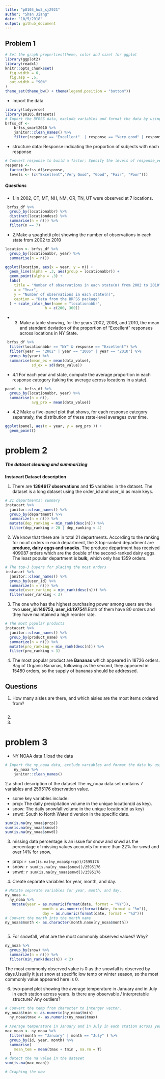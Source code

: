 ```yaml
---
title: "p8105_hw3_sj2921"
author: "Shan Jiang"
date: "10/5/2018"
output: github_document
---
```

## Problem 1
```r
# Set the graph properties(theme, color and size) for ggplot
library(ggplot2)
library(readxl)
knitr::opts_chunk$set(
  fig.width = 6,
  fig.asp = .6,
  out.width = "90%"
)
theme_set(theme_bw() + theme(legend.position = "bottom"))
```
* Import the data
```r
library(tidyverse)
library(p8105.datasets)
# Import the BFRSS data, exclude variables and format the data by using appropriate names.
brfss_df <- 
    brfss_smart2010 %>% 
    janitor::clean_names() %>% 
    filter(response == "Excellent"  | response == "Very good" | response == "Good" | response == "Fair" | response == "Poor") 

```
* structure data: Response indicating the proportion of subjects with each response
```r
# Convert response to build a factor; Specify the levels of response_vector
response <- 
  factor(brfss_df$response, 
  levels <- (c("Excellent","Very Good", "Good", "Fair", "Poor")))


```
##### Questions
* 1.In 2002,  CT, MT, NH, NM, OR, TN, UT were observed at 7 locations.
```r
 brfss_df %>% 
  group_by(locationabbr) %>% 
  distinct(locationdesc) %>% 
  summarise(n = n()) %>% 
  filter(n == 7)
```
* 2.Make a spaghetti plot showing the number of observations in each state from 2002 to 2010
```r
location <- brfss_df %>% 
  group_by(locationabbr, year) %>% 
  summarise(n = n()) 

ggplot(location, aes(x = year, y = n)) +
  geom_line(alpha = .3, aes(group = locationabbr)) +
  geom_point(alpha = .3) +
  labs(
    title = "Number of observations in each state(n) from 2002 to 2010",
    x = "Year",
    y = "Number of observations in each state(n)",
    caption = "Data from the BRFSS package"
  ) + scale_color_hue(name = "locationabbr", 
                  h = c(200, 300))
```
* 3. Make a table showing, for the years 2002, 2006, and 2010, the mean and standard deviation of the proportion of “Excellent” responses across locations in NY State.
```r
 brfss_df %>% 
  filter(locationabbr == "NY" & response == "Excellent") %>%
  filter(year == "2002" | year == "2006" | year == "2010") %>% 
  group_by(year) %>% 
  summarise(mean_ex = mean(data_value),
            sd_ex = sd(data_value)) 
```
* 4.1 For each year and state, compute the average proportion in each response category (taking the average across locations in a state). 
```r
panel <- brfss_df %>%
  group_by(locationabbr, year) %>% 
  summarise(n = n(),
            avg_pro = mean(data_value))
```
* 4.2 Make a five-panel plot that shows, for each response category separately, the distribution of these state-level averages over time.
```r
ggplot(panel, aes(x = year, y = avg_pro )) +
  geom_point()


```

# problem 2

##### The dataset cleaning and summarizing 

**Instacart Dataset description**

1. There are **1384617 observations** and **15** variables in the dataset. The dataset is a long dataset using the order_id and user_id as main keys. 
```r
# 21 departments: summary
instacart %>% 
  janitor::clean_names() %>% 
  group_by(department) %>% 
  summarize(n = n()) %>% 
  mutate(dep_ranking = min_rank(desc(n))) %>% 
  filter(dep_ranking > 20 | dep_ranking < 4)
```

2. We know that there are in total 21 departments. According to the ranking for no.of orders in each department, the 3 top-ranked department are **produce, dairy eggs and snacks**. The produce department has received 409087 orders which are the double of the second-ranked dairy eggs. The least popular department is **bulk**, which only has 1359 orders.

```r
# The top-3 buyers for placing the most orders
instacart %>% 
  janitor::clean_names() %>% 
  group_by(user_id) %>% 
  summarize(n = n()) %>% 
  mutate(user_ranking = min_rank(desc(n))) %>% 
  filter(user_ranking < 3)
```
3. The one who has the highest purchasing power among users are the two **user_id:149753, user_id:197541**.Both of them have 80 orders and they have maintained a high reorder rate. 
```r
# The most popular products
instacart %>% 
  janitor::clean_names() %>% 
  group_by(product_name) %>% 
  summarize(n = n()) %>% 
  mutate(pro_ranking = min_rank(desc(n))) %>% 
  filter(pro_ranking < 3)
```

4. The most popular product are **Bananas** which appeared in 18726 orders. Bag of Organic Bananas, following as the second, they appeared in 15480 orders, so the supply of bananas should be addressed.

Questions
-
1. How many aisles are there, and which aisles are the most items ordered from?
```r

```
2.


3.


# problem 3
* NY NOAA data
1.load the data
```r
# Import the ny_noaa data, exclude variables and format the data by using appropriate names.
    ny_noaa %>% 
    janitor::clean_names() 

```
2.a short description of the dataset
The ny_noaa data set contains 7 variables and 2595176 observation value.

- some key variables include: 
* prcp: The daily precipitation volume in the unique location(id as key). 
* snow: The daily snowfall volume in the unique location(id as key)
* snwd: South to North Water diversion in the specific date.
```r
sum(is.na(ny_noaa$prcp))
sum(is.na(ny_noaa$snow))
sum(is.na(ny_noaa$snwd))
```
3. missing data percentage is an issue for snow and snwd as the percentage of missing values accounts for more than 22% for snwd and over 14% for snow.
* prcp:  `r sum(is.na(ny_noaa$prcp))/2595176`  
* snow:  `r sum(is.na(ny_noaa$snow))/2595176`  
* snwd:  `r sum(is.na(ny_noaa$snwd))/2595176`

4. Create separate variables for year, month, and day.
```r
# Mutate separate variables for year, month, and day.
ny_noaa <-
  ny_noaa %>% 
   mutate(year = as.numeric(format(date, format = "%Y")),
                 month = as.numeric(format(date, format = "%m")),
                 day = as.numeric(format(date, format = "%d"))) 
# Convert the month into the month name
ny_noaa$month <- as.character(month.name[ny_noaa$month])
  
```
5. For snowfall, what are the most commonly observed values? Why?
```r
ny_noaa %>% 
  group_by(snow) %>%
  summarize(n = n()) %>% 
  filter(min_rank(desc(n)) < 2)
```
The most commonly observed value is 0 as the snowfall is observed by days.Usually it just snow at specific low temp or winter season, so the most commonly value appeared here is 0.

6. two-panel plot showing the average temperature in January and in July in each station across years. Is there any observable / interpretable structure? Any outliers?
```r
# Convert the temp from character to interger vector.
ny_noaa$tmin <- as.numeric(ny_noaa$tmin)
  ny_noaa$tmax <- as.numeric(ny_noaa$tmax)
  
# Average temperature in January and in July in each station across years.
max_mean <- ny_noaa %>%
  filter(month == "January" | month == "July" ) %>% 
  group_by(id, year, month) %>% 
  summarise(
    mean_tem = mean(tmax + tmin , na.rm = T)
  )
# detect the na value in the dataset
sum(is.na(max_mean))

# Graphing the new 


```

